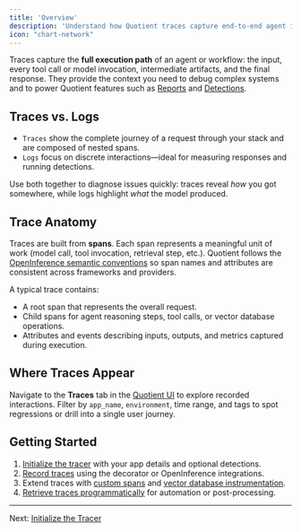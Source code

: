 ```yaml
---
title: 'Overview'
description: 'Understand how Quotient traces capture end-to-end agent interactions.'
icon: "chart-network"
---
```


Traces capture the **full execution path** of an agent or workflow: the input, every tool call or model invocation, intermediate artifacts, and the final response. They provide the context you need to debug complex systems and to power Quotient features such as [Reports](../../tools/reports) and [Detections](../../tools/detections).

## Traces vs. Logs

* `Traces` show the complete journey of a request through your stack and are composed of nested spans.
* `Logs` focus on discrete interactions—ideal for measuring responses and running detections.

Use both together to diagnose issues quickly: traces reveal *how* you got somewhere, while logs highlight *what* the model produced.

## Trace Anatomy

Traces are built from **spans**. Each span represents a meaningful unit of work (model call, tool invocation, retrieval step, etc.). Quotient follows the [OpenInference semantic conventions](https://arize-ai.github.io/openinference/spec/semantic_conventions.html) so span names and attributes are consistent across frameworks and providers.

A typical trace contains:

* A root span that represents the overall request.
* Child spans for agent reasoning steps, tool calls, or vector database operations.
* Attributes and events describing inputs, outputs, and metrics captured during execution.

## Where Traces Appear

Navigate to the **Traces** tab in the [Quotient UI](https://app.quotientai.co/traces) to explore recorded interactions. Filter by `app_name`, `environment`, time range, and tags to spot regressions or drill into a single user journey.

## Getting Started

1. [Initialize the tracer](./initialize-tracer) with your app details and optional detections.
2. [Record traces](./record-traces) using the decorator or OpenInference integrations.
3. Extend traces with [custom spans](./custom-spans) and [vector database instrumentation](./vector-database-semantic-conventions).
4. [Retrieve traces programmatically](./retrieve-traces) for automation or post-processing.

---

Next: [Initialize the Tracer](./initialize-tracer)
